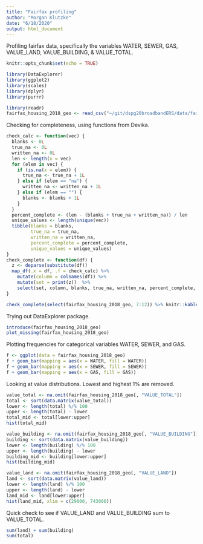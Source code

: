 ```yaml
---
title: "Fairfax profiling"
author: "Morgan Klutzke"
date: "6/18/2020"
output: html_document
---
```


Profiling fairfax data, specifically the variables WATER, SEWER, GAS, VALUE_LAND, VALUE_BUILDING, & VALUE_TOTAL.

```r
knitr::opts_chunk$set(echo = TRUE)
```

```r
library(DataExplorer)
library(ggplot2)
library(scales)
library(dplyr)
library(purrr)
```

```r
library(readr)
fairfax_housing_2018_geo <- read_csv("~/git/dspg20broadbandERS/data/fairfax-data/fairfax_housing_2018_geo.csv")
```

Checking for completeness, using functions from Devika.

```r
check_calc <- function(vec) {
  blanks <- 0L
  true_na <- 0L
  written_na <- 0L
  len <- length(x = vec)
  for (elem in vec) {
    if (is.na(x = elem)) {
      true_na <- true_na + 1L
    } else if (elem == "na") {
      written_na <- written_na + 1L
    } else if (elem == "") {
      blanks <- blanks + 1L
    }
  }
  percent_complete <- (len - (blanks + true_na + written_na)) / len
  unique_values <- length(unique(vec))
  tibble(blanks = blanks,
         true_na = true_na,
         written_na = written_na,
         percent_complete = percent_complete,
         unique_values = unique_values)
}
check_complete <- function(df) {
  z <- deparse(substitute(df))
  map_df(.x = df, .f = check_calc) %>%
    mutate(column = colnames(df)) %>%
    mutate(set = print(z))  %>%
    select(set, column, blanks, true_na, written_na, percent_complete, unique_values)
}
```

```r
check_complete(select(fairfax_housing_2018_geo, 7:12)) %>% knitr::kable()
```

Trying out DataExplorer package.

```r
introduce(fairfax_housing_2018_geo)
plot_missing(fairfax_housing_2018_geo)
```

Plotting frequencies for categorical variables WATER, SEWER, and GAS.

```r
f <- ggplot(data = fairfax_housing_2018_geo)
f + geom_bar(mapping = aes(x = WATER, fill = WATER))
f + geom_bar(mapping = aes(x = SEWER, fill = SEWER))
f + geom_bar(mapping = aes(x = GAS, fill = GAS))
```

Looking at value distributions. Lowest and highest 1% are removed.

```r
value_total <- na.omit(fairfax_housing_2018_geo[, "VALUE_TOTAL"])
total <- sort(data.matrix(value_total))
lower <- length(total) %/% 100
upper <- length(total) - lower
total_mid <- total[lower:upper]
hist(total_mid)
```

```r
value_building <- na.omit(fairfax_housing_2018_geo[, "VALUE_BUILDING"])
building <- sort(data.matrix(value_building))
lower <- length(building) %/% 100
upper <- length(building) - lower
building_mid <- building[lower:upper]
hist(building_mid)
```

```r
value_land <- na.omit(fairfax_housing_2018_geo[, "VALUE_LAND"])
land <- sort(data.matrix(value_land))
lower <- length(land) %/% 100
upper <- length(land) - lower
land_mid <- land[lower:upper]
hist(land_mid, xlim = c(29000, 743000))
```

Quick check to see if VALUE_LAND and VALUE_BUILDING sum to VALUE_TOTAL.

```r
sum(land) + sum(building)
sum(total)
```

